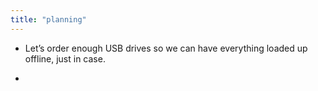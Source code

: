```yaml
---
title: "planning"
---
```


-   Let's order enough USB drives so we can have everything loaded up offline, just in case.

-   
